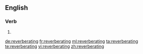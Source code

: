 ==English==

===Verb===
{{head|en}}

# {{present participle of|reverberate}}

[[de:reverberating]]
[[fr:reverberating]]
[[ml:reverberating]]
[[ta:reverberating]]
[[te:reverberating]]
[[vi:reverberating]]
[[zh:reverberating]]